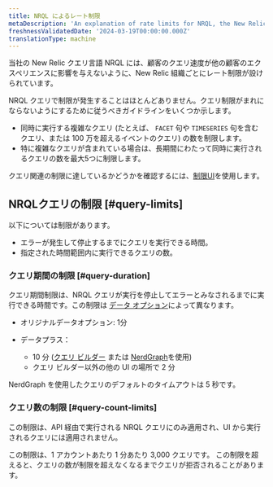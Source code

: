 ```yaml
---
title: NRQL によるレート制限
metaDescription: 'An explanation of rate limits for NRQL, the New Relic query language'
freshnessValidatedDate: '2024-03-19T00:00:00.000Z'
translationType: machine
---
```



当社の New Relic クエリ言語 NRQL には、顧客のクエリ速度が他の顧客のエクスペリエンスに影響を与えないように、New Relic 組織ごとにレート制限が設けられています。

NRQL クエリで制限が発生することはほとんどありません。クエリ制限がまれにならないようにするために従うべきガイドラインをいくつか示します。

* 同時に実行する複雑なクエリ (たとえば、 `FACET` 句や `TIMESERIES` 句を含むクエリ、または 100 万を超えるイベントのクエリ) の数を制限します。
* 特に複雑なクエリが含まれている場合は、長期間にわたって同時に実行されるクエリの数を最大5つに制限します。

クエリ関連の制限に達しているかどうかを確認するには、[制限UI](/docs/data-apis/manage-data/view-system-limits/)を使用します。

## NRQLクエリの制限 [#query-limits]

以下については制限があります。

* エラーが発生して停止するまでにクエリを実行できる時間。
* 指定された時間範囲内に実行できるクエリの数。

### クエリ期間の制限 [#query-duration]

クエリ期間制限は、NRQL クエリが実行を停止してエラーとみなされるまでに実行できる時間です。この制限は [データ オプション](/docs/accounts/accounts-billing/new-relic-one-pricing-billing/data-ingest-billing#data-prices)によって異なります。

* オリジナルデータオプション: 1分

* データプラス：

  * 10 分 ([クエリ ビルダー](/docs/query-your-data/explore-query-data/query-builder/introduction-query-builder) または [NerdGraph](/docs/apis/nerdgraph/examples/async-queries-nrql-tutorial)を使用)
  * クエリ ビルダー以外の他の UI の場所で 2 分

NerdGraph を使用したクエリのデフォルトのタイムアウトは 5 秒です。

### クエリ数の制限 [#query-count-limits]

この制限は、API 経由で実行される NRQL クエリにのみ適用され、UI から実行されるクエリには適用されません。

この制限は、1 アカウントあたり 1 分あたり 3,000 クエリです。 この制限を超えると、クエリの数が制限を超えなくなるまでクエリが拒否されることがあります。